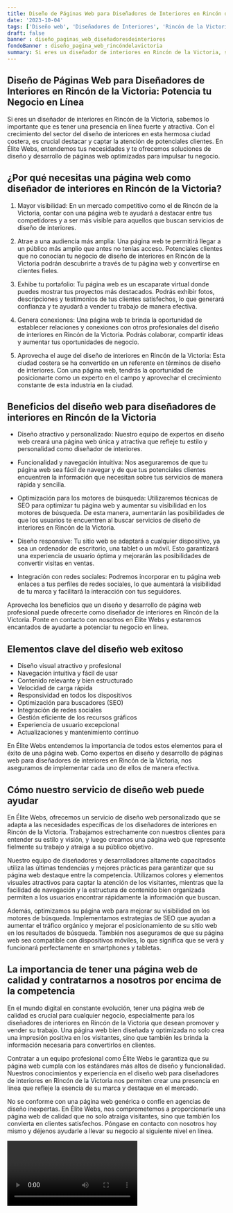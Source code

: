 ```yaml
---
title: Diseño de Páginas Web para Diseñadores de Interiores en Rincón de la Victoria
date: '2023-10-04'
tags: ['Diseño web', 'Diseñadores de Interiores', 'Rincón de la Victoria']
draft: false
banner : diseño_paginas_web_diseñadoresdeinteriores
fondoBanner : diseño_pagina_web_rincóndelavictoria
summary: Si eres un diseñador de interiores en Rincón de la Victoria, sabemos lo importante que es tener una presencia en línea fuerte y atractiva. Con el crecimiento del sector del diseño de interiores en esta hermosa ciudad costera, es crucial destacar y captar la atención de potenciales clientes. En Élite Webs, entendemos tus necesidades y te ofrecemos soluciones de diseño y desarrollo de páginas web optimizadas para impulsar tu negocio.
---
```


## Diseño de Páginas Web para Diseñadores de Interiores en Rincón de la Victoria: Potencia tu Negocio en Línea

Si eres un diseñador de interiores en Rincón de la Victoria, sabemos lo importante que es tener una presencia en línea fuerte y atractiva. Con el crecimiento del sector del diseño de interiores en esta hermosa ciudad costera, es crucial destacar y captar la atención de potenciales clientes. En Élite Webs, entendemos tus necesidades y te ofrecemos soluciones de diseño y desarrollo de páginas web optimizadas para impulsar tu negocio.

## ¿Por qué necesitas una página web como diseñador de interiores en Rincón de la Victoria?

1. Mayor visibilidad: En un mercado competitivo como el de Rincón de la Victoria, contar con una página web te ayudará a destacar entre tus competidores y a ser más visible para aquellos que buscan servicios de diseño de interiores.

2. Atrae a una audiencia más amplia: Una página web te permitirá llegar a un público más amplio que antes no tenías acceso. Potenciales clientes que no conocían tu negocio de diseño de interiores en Rincón de la Victoria podrán descubrirte a través de tu página web y convertirse en clientes fieles.

3. Exhibe tu portafolio: Tu página web es un escaparate virtual donde puedes mostrar tus proyectos más destacados. Podrás exhibir fotos, descripciones y testimonios de tus clientes satisfechos, lo que generará confianza y te ayudará a vender tu trabajo de manera efectiva.

4. Genera conexiones: Una página web te brinda la oportunidad de establecer relaciones y conexiones con otros profesionales del diseño de interiores en Rincón de la Victoria. Podrás colaborar, compartir ideas y aumentar tus oportunidades de negocio.

5. Aprovecha el auge del diseño de interiores en Rincón de la Victoria: Esta ciudad costera se ha convertido en un referente en términos de diseño de interiores. Con una página web, tendrás la oportunidad de posicionarte como un experto en el campo y aprovechar el crecimiento constante de esta industria en la ciudad.

## Beneficios del diseño web para diseñadores de interiores en Rincón de la Victoria

- Diseño atractivo y personalizado: Nuestro equipo de expertos en diseño web creará una página web única y atractiva que refleje tu estilo y personalidad como diseñador de interiores.

- Funcionalidad y navegación intuitiva: Nos aseguraremos de que tu página web sea fácil de navegar y de que tus potenciales clientes encuentren la información que necesitan sobre tus servicios de manera rápida y sencilla.

- Optimización para los motores de búsqueda: Utilizaremos técnicas de SEO para optimizar tu página web y aumentar su visibilidad en los motores de búsqueda. De esta manera, aumentarán las posibilidades de que los usuarios te encuentren al buscar servicios de diseño de interiores en Rincón de la Victoria.

- Diseño responsive: Tu sitio web se adaptará a cualquier dispositivo, ya sea un ordenador de escritorio, una tablet o un móvil. Esto garantizará una experiencia de usuario óptima y mejorarán las posibilidades de convertir visitas en ventas.

- Integración con redes sociales: Podremos incorporar en tu página web enlaces a tus perfiles de redes sociales, lo que aumentará la visibilidad de tu marca y facilitará la interacción con tus seguidores.

Aprovecha los beneficios que un diseño y desarrollo de página web profesional puede ofrecerte como diseñador de interiores en Rincón de la Victoria. Ponte en contacto con nosotros en Élite Webs y estaremos encantados de ayudarte a potenciar tu negocio en línea.

<GifSeo />

<Cta />

## Elementos clave del diseño web exitoso

- Diseño visual atractivo y profesional
- Navegación intuitiva y fácil de usar
- Contenido relevante y bien estructurado
- Velocidad de carga rápida
- Responsividad en todos los dispositivos
- Optimización para buscadores (SEO)
- Integración de redes sociales
- Gestión eficiente de los recursos gráficos
- Experiencia de usuario excepcional
- Actualizaciones y mantenimiento continuo

En Élite Webs entendemos la importancia de todos estos elementos para el éxito de una página web. Como expertos en diseño y desarrollo de páginas web para diseñadores de interiores en Rincón de la Victoria, nos aseguramos de implementar cada uno de ellos de manera efectiva.

## Cómo nuestro servicio de diseño web puede ayudar

En Élite Webs, ofrecemos un servicio de diseño web personalizado que se adapta a las necesidades específicas de los diseñadores de interiores en Rincón de la Victoria. Trabajamos estrechamente con nuestros clientes para entender su estilo y visión, y luego creamos una página web que represente fielmente su trabajo y atraiga a su público objetivo.

Nuestro equipo de diseñadores y desarrolladores altamente capacitados utiliza las últimas tendencias y mejores prácticas para garantizar que su página web destaque entre la competencia. Utilizamos colores y elementos visuales atractivos para captar la atención de los visitantes, mientras que la facilidad de navegación y la estructura de contenido bien organizada permiten a los usuarios encontrar rápidamente la información que buscan.

Además, optimizamos su página web para mejorar su visibilidad en los motores de búsqueda. Implementamos estrategias de SEO que ayudan a aumentar el tráfico orgánico y mejorar el posicionamiento de su sitio web en los resultados de búsqueda. También nos aseguramos de que su página web sea compatible con dispositivos móviles, lo que significa que se verá y funcionará perfectamente en smartphones y tabletas.

## La importancia de tener una página web de calidad y contratarnos a nosotros por encima de la competencia

En el mundo digital en constante evolución, tener una página web de calidad es crucial para cualquier negocio, especialmente para los diseñadores de interiores en Rincón de la Victoria que desean promover y vender su trabajo. Una página web bien diseñada y optimizada no solo crea una impresión positiva en los visitantes, sino que también les brinda la información necesaria para convertirlos en clientes.

Contratar a un equipo profesional como Élite Webs le garantiza que su página web cumpla con los estándares más altos de diseño y funcionalidad. Nuestros conocimientos y experiencia en el diseño web para diseñadores de interiores en Rincón de la Victoria nos permiten crear una presencia en línea que refleje la esencia de su marca y destaque en el mercado.

No se conforme con una página web genérica o confíe en agencias de diseño inexpertas. En Élite Webs, nos comprometemos a proporcionarle una página web de calidad que no solo atraiga visitantes, sino que también los convierta en clientes satisfechos. Póngase en contacto con nosotros hoy mismo y déjenos ayudarle a llevar su negocio al siguiente nivel en línea.

<Video />

<CtaBot job='Diseñadores de Interiores' city='Rincón de la Victoria'/>

<Gmaps query='Rincón de la Victoria+españa+maps' />